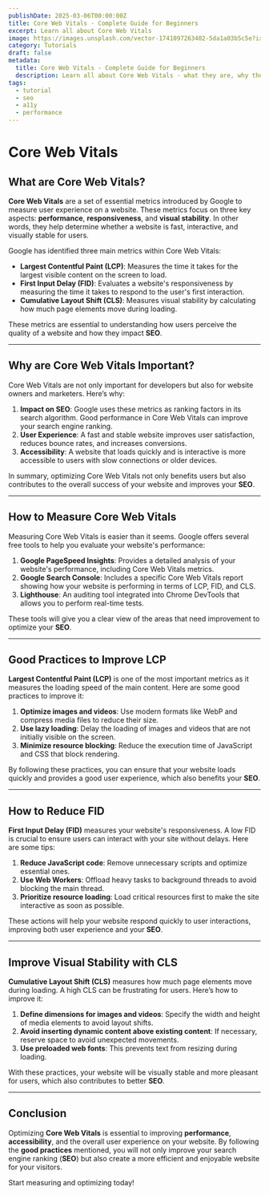 ```yaml
---
publishDate: 2025-03-06T00:00:00Z
title: Core Web Vitals - Complete Guide for Beginners
excerpt: Learn all about Core Web Vitals
image: https://images.unsplash.com/vector-1741097263402-5da1a03b5c5e?ixlib=rb-4.0.3&ixid=M3wxMjA3fDB8MHxwaG90by1wYWdlfHx8fGVufDB8fHx8fA%3D%3D&auto=format&fit=crop&w=2070&q=80
category: Tutorials
draft: false
metadata:
  title: Core Web Vitals - Complete Guide for Beginners
  description: Learn all about Core Web Vitals - what they are, why they matter, and how to improve your website's performance, accessibility, and SEO. Complete beginner's guide.
tags:
  - tutorial
  - seo
  - a11y
  - performance
---
```


# Core Web Vitals

## What are Core Web Vitals?

**Core Web Vitals** are a set of essential metrics introduced by Google to measure user experience on a website. These metrics focus on three key aspects: **performance**, **responsiveness**, and **visual stability**. In other words, they help determine whether a website is fast, interactive, and visually stable for users.

Google has identified three main metrics within Core Web Vitals:

- **Largest Contentful Paint (LCP)**: Measures the time it takes for the largest visible content on the screen to load.
- **First Input Delay (FID)**: Evaluates a website's responsiveness by measuring the time it takes to respond to the user's first interaction.
- **Cumulative Layout Shift (CLS)**: Measures visual stability by calculating how much page elements move during loading.

These metrics are essential to understanding how users perceive the quality of a website and how they impact **SEO**.

---

## Why are Core Web Vitals Important?

Core Web Vitals are not only important for developers but also for website owners and marketers. Here’s why:

1. **Impact on SEO**: Google uses these metrics as ranking factors in its search algorithm. Good performance in Core Web Vitals can improve your search engine ranking.
2. **User Experience**: A fast and stable website improves user satisfaction, reduces bounce rates, and increases conversions.
3. **Accessibility**: A website that loads quickly and is interactive is more accessible to users with slow connections or older devices.

In summary, optimizing Core Web Vitals not only benefits users but also contributes to the overall success of your website and improves your **SEO**.

---

## How to Measure Core Web Vitals

Measuring Core Web Vitals is easier than it seems. Google offers several free tools to help you evaluate your website's performance:

1. **Google PageSpeed Insights**: Provides a detailed analysis of your website's performance, including Core Web Vitals metrics.
2. **Google Search Console**: Includes a specific Core Web Vitals report showing how your website is performing in terms of LCP, FID, and CLS.
3. **Lighthouse**: An auditing tool integrated into Chrome DevTools that allows you to perform real-time tests.

These tools will give you a clear view of the areas that need improvement to optimize your **SEO**.

---

## Good Practices to Improve LCP

**Largest Contentful Paint (LCP)** is one of the most important metrics as it measures the loading speed of the main content. Here are some good practices to improve it:

1. **Optimize images and videos**: Use modern formats like WebP and compress media files to reduce their size.
2. **Use lazy loading**: Delay the loading of images and videos that are not initially visible on the screen.
3. **Minimize resource blocking**: Reduce the execution time of JavaScript and CSS that block rendering.

By following these practices, you can ensure that your website loads quickly and provides a good user experience, which also benefits your **SEO**.

---

## How to Reduce FID

**First Input Delay (FID)** measures your website's responsiveness. A low FID is crucial to ensure users can interact with your site without delays. Here are some tips:

1. **Reduce JavaScript code**: Remove unnecessary scripts and optimize essential ones.
2. **Use Web Workers**: Offload heavy tasks to background threads to avoid blocking the main thread.
3. **Prioritize resource loading**: Load critical resources first to make the site interactive as soon as possible.

These actions will help your website respond quickly to user interactions, improving both user experience and your **SEO**.

---

## Improve Visual Stability with CLS

**Cumulative Layout Shift (CLS)** measures how much page elements move during loading. A high CLS can be frustrating for users. Here’s how to improve it:

1. **Define dimensions for images and videos**: Specify the width and height of media elements to avoid layout shifts.
2. **Avoid inserting dynamic content above existing content**: If necessary, reserve space to avoid unexpected movements.
3. **Use preloaded web fonts**: This prevents text from resizing during loading.

With these practices, your website will be visually stable and more pleasant for users, which also contributes to better **SEO**.

---

## Conclusion

Optimizing **Core Web Vitals** is essential to improving **performance**, **accessibility**, and the overall user experience on your website. By following the **good practices** mentioned, you will not only improve your search engine ranking (**SEO**) but also create a more efficient and enjoyable website for your visitors.

Start measuring and optimizing today!
